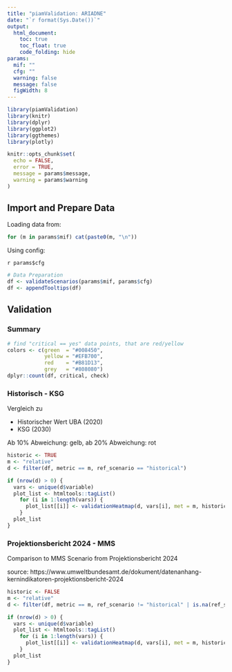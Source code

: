 ```yaml
---
title: "piamValidation: ARIADNE"
date: "`r format(Sys.Date())`"
output:
  html_document:
    toc: true
    toc_float: true
    code_folding: hide
params:
  mif: ""
  cfg: ""
  warning: false
  message: false
  figWidth: 8
---
```


```r
library(piamValidation)
library(knitr)
library(dplyr)
library(ggplot2)
library(ggthemes)
library(plotly)

knitr::opts_chunk$set(
  echo = FALSE,
  error = TRUE,
  message = params$message,
  warning = params$warning
)
```

## Import and Prepare Data

Loading data from:

```r
for (m in params$mif) cat(paste0(m, "\n"))
```

Using config:

`r params$cfg`

```r
# Data Preparation
df <- validateScenarios(params$mif, params$cfg)
df <- appendTooltips(df)
```
## Validation

### Summary
```r
# find "critical == yes" data points, that are red/yellow
colors <- c(green  = "#008450",
            yellow = "#EFB700",
            red    = "#B81D13",
            grey   = "#808080")
dplyr::count(df, critical, check)
```


### Historisch - KSG

Vergleich zu

- Historischer Wert UBA (2020)
- KSG (2030)

Ab 10% Abweichung: gelb, ab 20% Abweichung: rot


```r
historic <- TRUE
m <- "relative"
d <- filter(df, metric == m, ref_scenario == "historical")

if (nrow(d) > 0) {
  vars <- unique(d$variable)
  plot_list <- htmltools::tagList()
    for (i in 1:length(vars)) {
      plot_list[[i]] <- validationHeatmap(d, vars[i], met = m, historic, compareModels = T)
    }
  plot_list
}
```


### Projektionsbericht 2024 - MMS

Comparison to MMS Scenario from Projektionsbericht 2024

source: https://www.umweltbundesamt.de/dokument/datenanhang-kernindikatoren-projektionsbericht-2024

```r
historic <- FALSE
m <- "relative"
d <- filter(df, metric == m, ref_scenario != "historical" | is.na(ref_scenario))

if (nrow(d) > 0) {
  vars <- unique(d$variable)
  plot_list <- htmltools::tagList()
    for (i in 1:length(vars)) {
      plot_list[[i]] <- validationHeatmap(d, vars[i], met = m, historic, compareModels = T)
    }
  plot_list
}
```

